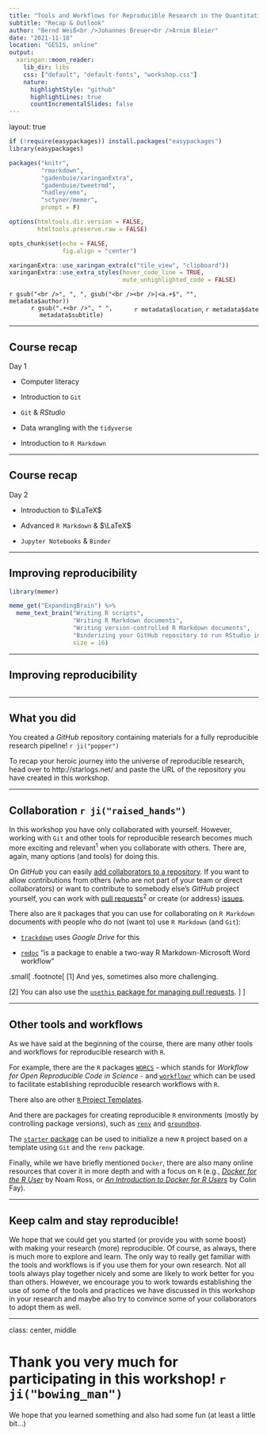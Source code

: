 ```yaml
---
title: "Tools and Workflows for Reproducible Research in the Quantitative Social Sciences"
subtitle: "Recap & Outlook"
author: "Bernd Weiß<br />Johannes Breuer<br />Arnim Bleier"
date: "2021-11-18"
location: "GESIS, online"
output:
  xaringan::moon_reader:
    lib_dir: libs
    css: ["default", "default-fonts", "workshop.css"]
    nature:
      highlightStyle: "github"
      highlightLines: true
      countIncrementalSlides: false
---
```


layout: true

```r
if (!require(easypackages)) install.packages("easypackages")
library(easypackages)

packages("knitr",
         "rmarkdown",
         "gadenbuie/xaringanExtra",
         "gadenbuie/tweetrmd",
         "hadley/emo",
         "sctyner/memer",
         prompt = F)

options(htmltools.dir.version = FALSE,
        htmltools.preserve.raw = FALSE)

opts_chunk$set(echo = FALSE,
               fig.align = "center")

xaringanExtra::use_xaringan_extra(c("tile_view", "clipboard"))
xaringanExtra::use_extra_styles(hover_code_line = TRUE,
                                mute_unhighlighted_code = FALSE)
```

<div class="my-footer">
  <div style="float: left;"><span>`r gsub("<br />", ", ", gsub("<br /><br />|<a.+$", "", metadata$author))`</span></div>
  <div style="float: right;"><span>`r metadata$location`, `r metadata$date`</span></div>
  <div style="text-align: center;"><span>`r gsub(".+<br />", " ", metadata$subtitle)`</span></div>
</div>

---

## Course recap

Day 1

- Computer literacy

- Introduction to `Git`

- `Git` & *RStudio*

- Data wrangling with the `tidyverse`

- Introduction to `R Markdown`

---

## Course recap

Day 2

- Introduction to $\LaTeX$

- Advanced `R Markdown` & $\LaTeX$

- `Jupyter Notebooks` & `Binder`

---

## Improving reproducibility

```r
library(memer)

meme_get("ExpandingBrain") %>% 
  meme_text_brain("Writing R scripts", 
                  "Writing R Markdown documents",
                  "Writing version-controlled R Markdown documents",
                  "Binderizing your GitHub repository to run RStudio in the cloud with all your materials", 
                  size = 16)

```

---

## Improving reproducibility

```r
```

---

## What you did

You created a *GitHub* repository containing materials for a fully reproducible research pipeline! `r ji("popper")`

To recap your heroic journey into the universe of reproducible research, head over to http://starlogs.net/ and paste the URL of the repository you have created in this workshop.

---

## Collaboration `r ji("raised_hands")`

In this workshop you have only collaborated with yourself. However, working with `Git` and other tools for reproducible research becomes much more exciting and relevant<sup>1</sup> when you collaborate with others. There are, again, many options (and tools) for doing this.

On *GitHub* you can easily [add collaborators to a repository](https://docs.github.com/en/account-and-profile/setting-up-and-managing-your-github-user-account/managing-access-to-your-personal-repositories/inviting-collaborators-to-a-personal-repository). If you want to allow contributions from others (who are not part of your team or direct collaborators) or want to contribute to somebody else's *GitHub*  project yourself, you can work with [pull requests](https://docs.github.com/en/pull-requests/collaborating-with-pull-requests/proposing-changes-to-your-work-with-pull-requests/about-pull-requests)<sup>2</sup> or create (or address) [issues](https://docs.github.com/en/issues/tracking-your-work-with-issues/about-issues).

There also are `R` packages that you can use for collaborating on `R Markdown` documents with people who do not (want to) use `R Markdown` (and `Git`):

- [`trackdown`](https://claudiozandonella.github.io/trackdown/) uses *Google Drive* for this

- [`redoc`](https://noamross.github.io/redoc/) "is a package to enable a two-way R Markdown-Microsoft Word workflow"

.small[
.footnote[
[1] And yes, sometimes also more challenging.

[2] You can also use the [`usethis` package for managing pull requests](https://www.garrickadenbuie.com/blog/pull-request-flow-usethis/?interactive=1&steps=).
]
]

---

## Other tools and workflows

As we have said at the beginning of the course, there are many other tools and workflows for reproducible research with `R`.

For example, there are the `R` packages [`WORCS`](https://cjvanlissa.github.io/worcs/index.html) - which stands for *Workflow for Open Reproducible Code in Science* - and [`workflowr`](https://jdblischak.github.io/workflowr/index.html) which can be used to facilitate establishing reproducible research workflows with `R`.

There also are other [`R` Project Templates](https://github.com/startyourlab/r-project-template).

And there are packages for creating reproducible `R` environments (mostly by controlling package versions), such as [`renv`](https://rstudio.github.io/renv/index.html) and [`groundhog`](https://groundhogr.com/).

The [`starter` package](https://www.danieldsjoberg.com/starter/) can be used to initialize a new `R` project based on a template using `Git` and the `renv` package.

Finally, while we have briefly mentioned `Docker`, there are also many online resources that cover it in more depth and with a focus on `R` (e.g., [*Docker for the R User*](https://github.com/noamross/nyhackr-docker-talk) by Noam Ross, or [*An Introduction to Docker for R Users*](https://colinfay.me/docker-r-reproducibility/) by Colin Fay).

---

## Keep calm and stay reproducible!

We hope that we could get you started (or provide you with some boost) with making your research (more) reproducible. Of course, as always, there is much more to explore and learn. The only way to really get familiar with the tools and workflows is if you use them for your own research. Not all tools always play together nicely and some are likely to work better for you than others. However, we encourage you to work towards establishing the use of some of the tools and practices we have discussed in this workshop in your research and maybe also try to convince some of your collaborators to adopt them as well.

---

class: center, middle

# Thank you very much for participating in this workshop! `r ji("bowing_man")`

We hope that you learned something and also had some fun (at least a little bit...)